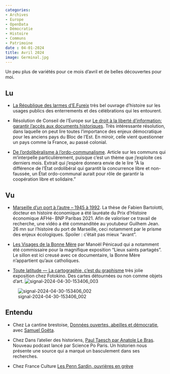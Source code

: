 ```yaml
---
categories:
- Archives 
- Europe 
- OpenData 
- Démocratie 
- Histoire 
- Communs 
- Patrimoine 
date : 04-01-2024
title: Avril 2024
image: Germinal.jpg
---
```


Un peu plus de variétés pour ce mois d'avril et de belles découvertes pour moi.

## Lu

* [La République des larmes d'E.Fureix](https://journals.openedition.org/rh19/4295) très bel ouvrage d'histoire sur les usages publics des enterrements et des célébrations qui les entourent. 

* Résolution de Conseil de l'Europe sur [Le droit à la liberté d'information: garantir l'accès aux documents historiques](https://pace.coe.int/fr/files/33390). Très intéressante résolution, dans laquelle on peut lire toutes l'importance des enjeux démocratique pour les anciens pays du Bloc de l'Est. En miroir, celle vient questionner un pays comme la France, au passé colonial.

* [De l’ordolibéralisme à l’ordo-communalisme](https://aoc.media/opinion/2024/04/11/de-lordoliberalisme-a-lordo-communalisme/). Article sur les communs qui m'interpelle particulièrement, puisque c'est un thème que j'exploite ces derniers mois. Extrait qui j'espère donnera envie de le lire "À la différence de l’État ordolibéral qui garantit la concurrence libre et non-faussée, un État ordo-communal aurait pour rôle de garantir la coopération libre et solidaire. "


## Vu

* [Marseille d’un port à l’autre – 1945 à 1992](https://histoire.bnpparibas/videos/50-ans-de-transformations-du-port-de-marseille-avec-le-youtubeur-guilhem/). La thèse de Fabien Bartolotti, docteur en histoire économique a été lauréate du Prix d’Histoire économique AFHé- BNP Paribas 2021. Afin de valoriser ce travail de recherche, une vidéo a été commanditée au youtubeur Guilhem Jean. 26 mn sur l'histoire du port de Marseille, ceci notamment par le prisme des enjeux écologiques. Spoiler : c'était pas mieux "avant".

* [Les Visages de la Bonne Mère](https://www.youtube.com/watch?v=sbJJDruB3b0&ab_channel=Mano%C3%ABlP%C3%A9nicaud) par Manoël Pénicaud qui a notamment été commissaire pour la magnifique exposition "Lieux saints partagés". Le sillon est ici creusé avec ce documentaire, la Bonne Mère n'appartient qu'aux catholiques. 

* [Toute latitude — La cartographie, c’est du graphisme](https://fotokino.org/agenda/toute_latitude_poullard_monsaingeon/) très jolie exposition chez Fotokino. Des cartes détournées ou non comme objets d'art.
![signal-2024-04-30-153406_003](https://hackmd.io/_uploads/SJq6md0ZA.jpg)

![signal-2024-04-30-153406_002](https://hackmd.io/_uploads/Skc67_AbC.jpg)


## Entendu

* Chez La cantine brestoise, [Données ouvertes, abeilles et démocratie](https://www.lacantine-brest.net/54-donnees-ouvertes-abeilles-et-democratie-avec-samuel-goeta/), avec [Samuel Goëta](https://mastodon.social/@samgoeta).

* Chez Dans l'atelier des historiens, [Paul Taesch par Anatole Le Bras](https://podcast.ausha.co/dans-l-atelier-des-historiens/paul-taesch-par-anatole-le-bras). Nouveau podcast lancé par Science Po Paris. Un historien nous présente une source qui a marqué un basculement dans ses recherches.

* Chez France Culture [Les Penn Sardin, ouvrières en grève](https://www.radiofrance.fr/franceculture/podcasts/serie-les-penn-sardin-ouvrieres-en-greve)

